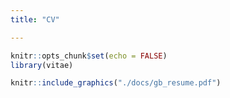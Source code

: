 ```yaml
---
title: "CV"

---
```

```r
knitr::opts_chunk$set(echo = FALSE)
library(vitae)
```


```r
knitr::include_graphics("./docs/gb_resume.pdf")
```
